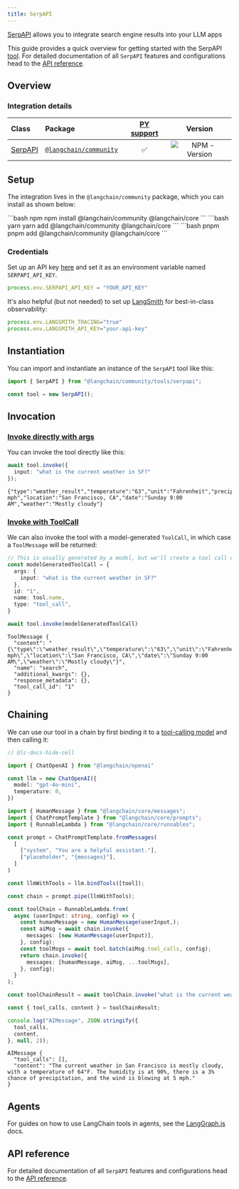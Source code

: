 ```yaml
---
title: SerpAPI
---
```


[SerpAPI](https://serpapi.com/) allows you to integrate search engine results into your LLM apps

This guide provides a quick overview for getting started with the SerpAPI [tool](/oss/integrations/tools/). For detailed documentation of all `SerpAPI` features and configurations head to the [API reference](https://api.js.langchain.com/classes/_langchain_community.tools_serpapi.SerpAPI.html).

## Overview

### Integration details

| Class | Package | [PY support](https://python.langchain.com/docs/integrations/tools/serpapi/) | Version |
| :--- | :--- | :---: | :---: |
| [SerpAPI](https://api.js.langchain.com/classes/_langchain_community.tools_serpapi.SerpAPI.html) | [`@langchain/community`](https://www.npmjs.com/package/@langchain/community) | ✅ |  ![NPM - Version](https://img.shields.io/npm/v/@langchain/community?style=flat-square&label=%20&) |

## Setup

The integration lives in the `@langchain/community` package, which you can install as shown below:

<CodeGroup>
```bash npm
npm install @langchain/community @langchain/core
```
```bash yarn
yarn add @langchain/community @langchain/core
```
```bash pnpm
pnpm add @langchain/community @langchain/core
```
</CodeGroup>

### Credentials

Set up an API key [here](https://serpapi.com/) and set it as an environment variable named `SERPAPI_API_KEY`.

```typescript
process.env.SERPAPI_API_KEY = "YOUR_API_KEY"
```

It's also helpful (but not needed) to set up [LangSmith](https://smith.langchain.com/) for best-in-class observability:

```typescript
process.env.LANGSMITH_TRACING="true"
process.env.LANGSMITH_API_KEY="your-api-key"
```

## Instantiation

You can import and instantiate an instance of the `SerpAPI` tool like this:

```typescript
import { SerpAPI } from "@langchain/community/tools/serpapi";

const tool = new SerpAPI();
```

## Invocation

### [Invoke directly with args](/oss/concepts/#invoke-with-just-the-arguments)

You can invoke the tool directly like this:

```typescript
await tool.invoke({
  input: "what is the current weather in SF?"
});
```

```output
{"type":"weather_result","temperature":"63","unit":"Fahrenheit","precipitation":"3%","humidity":"91%","wind":"5 mph","location":"San Francisco, CA","date":"Sunday 9:00 AM","weather":"Mostly cloudy"}
```

### [Invoke with ToolCall](/oss/concepts/#invoke-with-toolcall)

We can also invoke the tool with a model-generated `ToolCall`, in which case a `ToolMessage` will be returned:

```typescript
// This is usually generated by a model, but we'll create a tool call directly for demo purposes.
const modelGeneratedToolCall = {
  args: {
    input: "what is the current weather in SF?"
  },
  id: "1",
  name: tool.name,
  type: "tool_call",
}

await tool.invoke(modelGeneratedToolCall)
```

```output
ToolMessage {
  "content": "{\"type\":\"weather_result\",\"temperature\":\"63\",\"unit\":\"Fahrenheit\",\"precipitation\":\"3%\",\"humidity\":\"91%\",\"wind\":\"5 mph\",\"location\":\"San Francisco, CA\",\"date\":\"Sunday 9:00 AM\",\"weather\":\"Mostly cloudy\"}",
  "name": "search",
  "additional_kwargs": {},
  "response_metadata": {},
  "tool_call_id": "1"
}
```

## Chaining

We can use our tool in a chain by first binding it to a [tool-calling model](/oss/how-to/tool_calling/) and then calling it:

<ChatModelTabs customVarName="llm" />

```typescript
// @lc-docs-hide-cell

import { ChatOpenAI } from "@langchain/openai"

const llm = new ChatOpenAI({
  model: "gpt-4o-mini",
  temperature: 0,
})
```

```typescript
import { HumanMessage } from "@langchain/core/messages";
import { ChatPromptTemplate } from "@langchain/core/prompts";
import { RunnableLambda } from "@langchain/core/runnables";

const prompt = ChatPromptTemplate.fromMessages(
  [
    ["system", "You are a helpful assistant."],
    ["placeholder", "{messages}"],
  ]
)

const llmWithTools = llm.bindTools([tool]);

const chain = prompt.pipe(llmWithTools);

const toolChain = RunnableLambda.from(
  async (userInput: string, config) => {
    const humanMessage = new HumanMessage(userInput,);
    const aiMsg = await chain.invoke({
      messages: [new HumanMessage(userInput)],
    }, config);
    const toolMsgs = await tool.batch(aiMsg.tool_calls, config);
    return chain.invoke({
      messages: [humanMessage, aiMsg, ...toolMsgs],
    }, config);
  }
);

const toolChainResult = await toolChain.invoke("what is the current weather in sf?");
```

```typescript
const { tool_calls, content } = toolChainResult;

console.log("AIMessage", JSON.stringify({
  tool_calls,
  content,
}, null, 2));
```

```output
AIMessage {
  "tool_calls": [],
  "content": "The current weather in San Francisco is mostly cloudy, with a temperature of 64°F. The humidity is at 90%, there is a 3% chance of precipitation, and the wind is blowing at 5 mph."
}
```

## Agents

For guides on how to use LangChain tools in agents, see the [LangGraph.js](https://langchain-ai.github.io/langgraphjs/) docs.

## API reference

For detailed documentation of all `SerpAPI` features and configurations head to the [API reference](https://api.js.langchain.com/classes/_langchain_community.tools_serpapi.SerpAPI.html).
